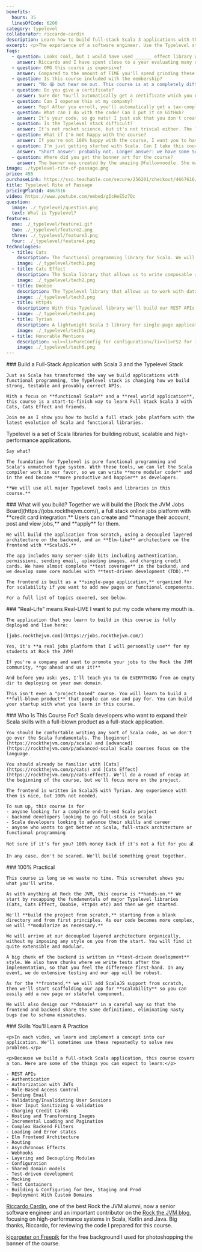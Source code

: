 ```yaml
---
benefits:
  hours: 35
  linesOfCode: 6200
category: typelevel
collaborator: riccardo-cardin
description: Learn how to build full-stack Scala 3 applications with the Typelevel stack in this long-form online course.
excerpt: <p>The experience of a software engineer. Use the Typelevel stack to <strong>build your own full-stack product in Scala 3</strong>, with credit card checkout, emails, the real deal. The app we build is live <a href="https://jobs.rockthejvm.com">here</a>.</p>
faqs:
  - question: Looks cool, but I would have used ______ effect library with ______ for frontend and ______ for backend! WAY BETTER! YOU DON'T KNOW ANYTHING
    answer: Riccardo and I have spent close to a year evaluating many different setups, boilerplates, libraries and approaches to building a full stack application with Typelevel. There are probably many great options, but I found this set of technologies to be the best fit - they are all well supported, actively developed and most importantly are the tech that I'd reach for when building a new application. Heck, I did build a new app with this stack. It's important to note here that this course isn't just teaching you how to hook together a few libs - you are learning to think in and build full stack Scala 3 applications. The ideas behind this course transcend all libraries!
  - question: OMG this course is expensive!
    answer: Compared to the amount of TIME you'll spend grinding these lessons and experience on your own, it's nothing - take a developer's daily pay in your country (any country), multiply that by an honest number of days you'll need to build such an app alone, then come back to this page. Not to mention you'll know how to build an app that can make your money back!
  - question: Is this course included with the membership?
    answer: "No 😭 but hear me out. This course is at a completely different level compared to everything that's in the membership, so it'll stay separate. BUT! All members will have a massive discount to this course under their account. So the benefits of being a member will only increase with time, regardless of what I create next. How to claim the discount: click on the membership card in the course dashboard, and you'll see the code inside."
  - question: Do you give a certificate?
    answer: Sure do! You'll automatically get a certificate which you can export and use this to get reimbursed or land your dream Scala job. The real reward, though, is when you make your own app with the ideas you learned in this course!
  - question: Can I expense this at my company?
    answer: Yep! After you enroll, you'll automatically get a tax-compliant receipt which you can use to reimburse this course with your employer.
  - question: What can I do with the code? Can I put it on GitHub?
    answer: It's your code, so go nuts! I just ask that you don't create your own course teaching with this app or launch your own identical jobs platform so you can then say Rock the JVM sucks 😭. You can use the code in this course as a portfolio project to get a job, a starting point to build your next trillion$ startup with Scala, a quick prototype to impress your boss and convince them to use Scala. In any case, if you want to take something from the course, take the ideas, they're worth far more than the code.
  - question: Is the Typelevel stack difficult?
    answer: It's not rocket science, but it's not trivial either. The learning curve is steep if you're doing it on your own. Materials are scarce. So I wanted to compress your learning time and hard-earned lessons into one comprehensive experience.
  - question: What if I'm not happy with the course?
    answer: If you're not 100% happy with the course, I want you to have your money back. It's a risk-free investment.
  - question: I'm just getting started with Scala. Can I take this course?
    answer: "Short answer: probably not. Longer answer: we have some Scala starter code at the beginning of the course, but that won't replace the kind of experience we need for this course. I recommend you check out the﻿ Scala essentials and advanced courses first before coming back here."
  - question: Where did you get the banner art for the course?
    answer: The banner was created by the amazing @fellownoodle. She made the banner specifically for this Rite of Passage.
image: ./typelevel-rite-of-passage.png
price: 495
purchaseLink: https://sso.teachable.com/secure/256201/checkout/4667616/typelevel-rite-of-passage
title: Typelevel Rite of Passage
pricingPlanId: 4667616
video: https://www.youtube.com/embed/gIcHeE5z7Oc
question:
  image: ./_typelevel/question.png
  text: What is Typelevel?
features:
  one: ./_typelevel/feature1.gif
  two: ./_typelevel/feature2.png
  three: ./_typelevel/feature3.png
  four: ./_typelevel/feature4.png
technologies:
  - title: Cats
    description: The functional programming library for Scala. We will use it to make our code modular, expressed in terms of capabilities.
    image: ./_typelevel/tech1.png
  - title: Cats Effect
    description: The Scala library that allows us to write composable and high-performance applications with pure functional programming. Every action we perform is built with Cats Effect.
    image: ./_typelevel/tech2.png
  - title: Doobie
    description: The Typelevel library that allows us to work with databases, using type-safe queries. We will use PostgreSQL as an actual database.
    image: ./_typelevel/tech3.png
  - title: Http4s
    description: With this Typelevel library we'll build our REST APIs with JSON payloads, automatic validation, incremental content loading with pagination etc., as well as manage authentication, authorization with JWTs and role-based access control.
    image: ./_typelevel/tech4.png
  - title: Tyrian
    description: A lightweight Scala 3 library for single-page applications in a purely functional way, Elm-style. While not "officially" a Typelevel project, it is based on Cats Effect and FS2 to manage application state. Our entire frontend is built with Tyrian (routing, authentication flow, checkout, error/success UI state, fetching data from backend)
    image: ./_typelevel/tech5.png
  - title: Honorable Mentions
    description: <ul><li>PureConfig for configuration</li><li>FS2 for incremental loading on the backend</li><li>FS2 for SPA history management on the frontend</li><li>TSec for JWT authorization and RBAC</li><li>Circe for JSON</li><li>Log4Cats for purely-functional logging</li><li>ScalaTest with TestContainers wrapped in Cats Effect</li></ul>
    image: ./_typelevel/tech6.png
---
```



<CourseLayout>
  <Fragment slot="goal">
    ### Build a Full-Stack Application with Scala 3 and the Typelevel Stack

    Just as Scala has transformed the way we build applications with functional programming, the Typelevel stack is changing how we build strong, testable and provably correct APIs.

    With a focus on **functional Scala** and a **real world application**, this course is a start-to-finish way to learn Full Stack Scala 3 with Cats, Cats Effect and friends.

    Join me as I show you how to build a full stack jobs platform with the latest evolution of Scala and functional libraries.

  </Fragment>
  <Fragment slot="question">
    Typelevel is a set of Scala libraries for building robust, scalable and high-performance applications.

    Say what?

    The foundation for Typelevel is pure functional programming and Scala's unmatched type system. With these tools, we can let the Scala compiler work in our favor, so we can write **more modular code** and in the end become **more productive and happier** as developers.

    **We will use all major Typelevel tools and libraries in this course.**

  </Fragment>
  <Fragment slot="feature1">
    ### What will you build?
    Together we will build the [Rock the JVM Jobs Board](https://jobs.rockthejvm.com/), a full stack online jobs platform with **credit card integration.** Users can create and **manage their account, post and view jobs,** and **apply** for them.

    We will build the application from scratch, using a decoupled layered architecture on the backend, and an **Elm-like** architecture on the frontend with **ScalaJS.**

    The app includes many server-side bits including authentication, permissions, sending email, uploading images, and charging credit cards. We have almost complete **test coverage** in the backend, and we develop some core modules with **test-driven development (TDD).**

    The frontend is built as a **single-page application,** organized for for scalability if you want to add new pages or functional components.

    For a full list of topics covered, see below.

  </Fragment>
  <Fragment slot="feature2">
    ### "Real-Life" means Real-LIVE
    I want to put my code where my mouth is.

    The application that you learn to build in this course is fully deployed and live here:

    [jobs.rockthejvm.com](https://jobs.rockthejvm.com/)

    Yes, it's **a real jobs platform that I will personally use** for my students at Rock the JVM!

    If you're a company and want to promote your jobs to the Rock the JVM community, **go ahead and use it!**

    And before you ask: yes, I'll teach you to do EVERYTHING from an empty dir to deploying on your own domain.

    This isn't even a "project-based" course. You will learn to build a **full-blown product** that people can use and pay for. You can build your startup with what you learn in this course.

  </Fragment>
  <Fragment slot="feature3">
    ### Who Is This Course For?
    Scala developers who want to expand their Scala skills with a full-blown product as a full-stack application.

    You should be comfortable writing any sort of Scala code, as we don't go over the Scala fundamentals. The [beginner](https://rockthejvm.com/p/scala) and [advanced](https://rockthejvm.com/p/advanced-scala) Scala courses focus on the language.

    You should already be familiar with [Cats](https://rockthejvm.com/p/cats) and [Cats Effect](https://rockthejvm.com/p/cats-effect). We'll do a round of recap at the beginning of the course, but we'll focus more on the project.

    The frontend is written in ScalaJS with Tyrian. Any experience with them is nice, but 100% not needed.

    To sum up, this course is for
    - anyone looking for a complete end-to-end Scala project
    - backend developers looking to go full-stack on Scala
    - Scala developers looking to advance their skills and career
    - anyone who wants to get better at Scala, full-stack architecture or functional programming

    Not sure if it's for you? 100% money back if it's not a fit for you 💰

    In any case, don't be scared. We'll build something great together.

  </Fragment>
  <Fragment slot="feature4">
    ### 100% Practical

    This course is long so we waste no time. This screenshot shows you what you'll write.

    As with anything at Rock the JVM, this course is **hands-on.** We start by recapping the fundamentals of major Typelevel libraries (Cats, Cats Effect, Doobie, Http4s etc) and then we get started.

    We'll **build the project from scratch,** starting from a blank directory and from first principles. As our code becomes more complex, we will **modularize as necessary.**

    We will arrive at our decoupled layered architecture organically, without my imposing any style on you from the start. You will find it quite extensible and modular.

    A big chunk of the backend is written in **test-driven development** style. We also have chunks where we write tests after the implementation, so that you feel the difference first-hand. In any event, we do extensive testing and our app will be robust.

    As for the **frontend,** we will add ScalaJS support from scratch, then we'll start scaffolding our app for **scalability** so you can easily add a new page or stateful component.

    We will also design our **domain** in a careful way so that the frontend and backend share the same definitions, eliminating nasty bugs due to schema mismatches.

  </Fragment>
  <Fragment slot="skills">
    ### Skills You'll Learn & Practice

    <p>In each video, we learn and implement a concept into our application. We'll sometimes use these repeatedly to solve new problems.</p>

    <p>Because we build a full-stack Scala application, this course covers a ton. Here are some of the things you can expect to learn:</p>

    - REST APIs
    - Authentication
    - Authorization with JWTs
    - Role-Based Access Control
    - Sending Email
    - Validating/Invalidating User Sessions
    - User Input Sanitizing & validation
    - Charging Credit Cards
    - Hosting and Transforming Images
    - Incremental Loading and Pagination
    - Complex Backend Filters
    - Loading and Error states
    - Elm Frontend Architecture
    - Routing
    - Asynchronous Effects
    - Webhooks
    - Layering and Decoupling Modules
    - Configuration
    - Shared domain models
    - Test-driven development
    - Mocking
    - Test Containers
    - Building & Configuring for Dev, Staging and Prod
    - Deployment With Custom Domains

  </Fragment>
  <Fragment slot="thanks">
    <p><a href="https://www.linkedin.com/in/riccardocardin/">Riccardo Cardin</a>, one of the best Rock the JVM alumni, now a senior software engineer and an important contributor on the <a href="/articles">Rock the JVM blog</a>, focusing on high-performance systems in Scala, Kotlin and Java. Big thanks, Riccardo, for reviewing the code I prepared for this course.</p>
    <p><a href="https://www.freepik.com/free-photo/3d-render-spotlights-grunge-brick-wall_1202914.htm">kjpargeter on Freepik</a> for the free background I used for photoshopping the banner of the course.</p>

  </Fragment>
</CourseLayout>
